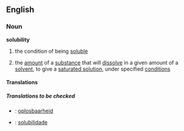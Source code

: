 ==English==

===Noun===
'''solubility'''

# the condition of being [[soluble]]
#{{chemistry}} the [[amount]] of a [[substance]] that will [[dissolve]] in a given amount of a [[solvent]], to give a [[saturated solution]], under specified [[condition]]s

====Translations====

=====Translations to be checked=====
{{checktrans}}
*{{ttbc|Dutch}}: [[oplosbaarheid]] {{f}}
*{{ttbc|Portuguese}}: [[solubilidade]]